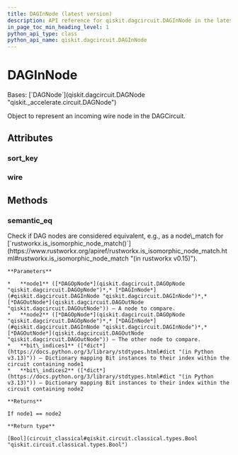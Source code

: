 ```yaml
---
title: DAGInNode (latest version)
description: API reference for qiskit.dagcircuit.DAGInNode in the latest version of qiskit
in_page_toc_min_heading_level: 1
python_api_type: class
python_api_name: qiskit.dagcircuit.DAGInNode
---
```


# DAGInNode

<Class id="qiskit.dagcircuit.DAGInNode" isDedicatedPage={true} signature="qiskit.dagcircuit.DAGInNode" modifiers="class">
  Bases: [`DAGNode`](qiskit.dagcircuit.DAGNode "qiskit._accelerate.circuit.DAGNode")

  Object to represent an incoming wire node in the DAGCircuit.

  ## Attributes

  ### sort\_key

  <Attribute id="qiskit.dagcircuit.DAGInNode.sort_key" />

  ### wire

  <Attribute id="qiskit.dagcircuit.DAGInNode.wire" />

  ## Methods

  ### semantic\_eq

  <Function id="qiskit.dagcircuit.DAGInNode.semantic_eq" github="https://github.com/Qiskit/qiskit/tree/stable/1.2/qiskit/dagcircuit/dagnode.py#L181-L237" signature="semantic_eq(node1, node2, bit_indices1, bit_indices2)" modifiers="static">
    Check if DAG nodes are considered equivalent, e.g., as a node\_match for [`rustworkx.is_isomorphic_node_match()`](https://www.rustworkx.org/apiref/rustworkx.is_isomorphic_node_match.html#rustworkx.is_isomorphic_node_match "(in rustworkx v0.15)").

    **Parameters**

    *   **node1** ([*DAGOpNode*](qiskit.dagcircuit.DAGOpNode "qiskit.dagcircuit.DAGOpNode")*,* [*DAGInNode*](#qiskit.dagcircuit.DAGInNode "qiskit.dagcircuit.DAGInNode")*,* [*DAGOutNode*](qiskit.dagcircuit.DAGOutNode "qiskit.dagcircuit.DAGOutNode")) – A node to compare.
    *   **node2** ([*DAGOpNode*](qiskit.dagcircuit.DAGOpNode "qiskit.dagcircuit.DAGOpNode")*,* [*DAGInNode*](#qiskit.dagcircuit.DAGInNode "qiskit.dagcircuit.DAGInNode")*,* [*DAGOutNode*](qiskit.dagcircuit.DAGOutNode "qiskit.dagcircuit.DAGOutNode")) – The other node to compare.
    *   **bit\_indices1** ([*dict*](https://docs.python.org/3/library/stdtypes.html#dict "(in Python v3.13)")) – Dictionary mapping Bit instances to their index within the circuit containing node1
    *   **bit\_indices2** ([*dict*](https://docs.python.org/3/library/stdtypes.html#dict "(in Python v3.13)")) – Dictionary mapping Bit instances to their index within the circuit containing node2

    **Returns**

    If node1 == node2

    **Return type**

    [Bool](circuit_classical#qiskit.circuit.classical.types.Bool "qiskit.circuit.classical.types.Bool")
  </Function>
</Class>


